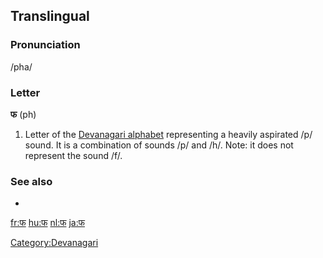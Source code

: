 {{also|फ़}}
==Translingual==

===Pronunciation===
/pha/
===Letter===
'''फ''' (ph)

# Letter of the [[Devanagari alphabet]] representing a heavily aspirated /p/ sound.  It is a combination of sounds /p/ and /h/.  Note:  it does not represent the sound /f/.

===See also===
*{{pedialite|Devanagari}}

[[Category:Devanagari]]

[[fr:फ]]
[[hu:फ]]
[[nl:फ]]
[[ja:फ]]